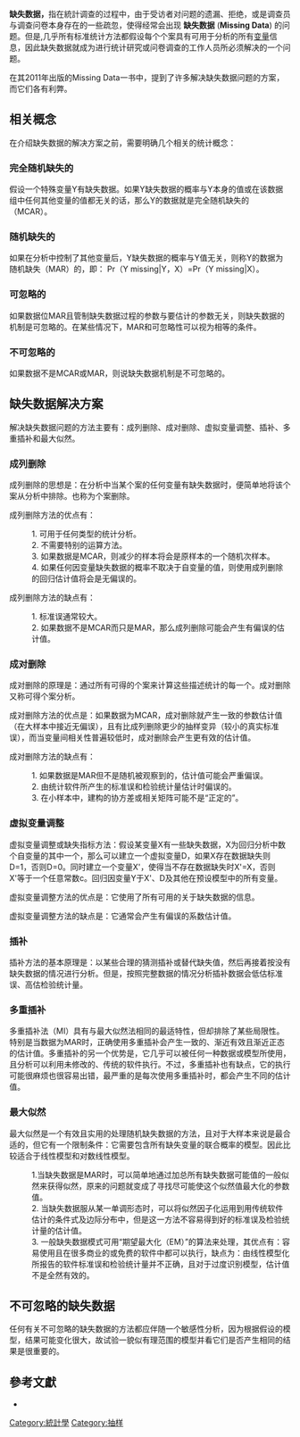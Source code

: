 {{多個問題|
{{refimprove|time=2018-10-13T23:30:08+00:00}}
{{dead end|time=2014-11-26T19:49:16+00:00}}
}}
{{noteTA|G1=math}}
'''缺失数据，'''指在統計调查的过程中，由于受访者对问题的遗漏、拒绝，或是调查员与调查问卷本身存在的一些疏忽，使得经常会出现  '''缺失数据''' ('''Missing Data''') 的问题。但是,几乎所有标准统计方法都假设每个个案具有可用于分析的所有[[變數|变量]]信息，因此缺失数据就成为进行统计研究或问卷调查的工作人员所必须解决的一个问题。

{{le|Paul D. Allison}}在其2011年出版的Missing Data一书中，提到了许多解决缺失数据问题的方案，而它们各有利弊。

== 相关概念 ==

在介绍缺失数据的解决方案之前，需要明确几个相关的统计概念：

=== 完全随机缺失的 ===

假设一个特殊变量Y有缺失数据。如果Y缺失数据的概率与Y本身的值或在该数据组中任何其他变量的值都无关的话，那么Y的数据就是完全随机缺失的（MCAR）。

=== 随机缺失的 ===

如果在分析中控制了其他变量后，Y缺失数据的概率与Y值无关，则称Y的数据为随机缺失（MAR）的，即：
Pr（Y missing|Y，X）=Pr（Y missing|X）。

=== 可忽略的 ===

如果数据位MAR且管制缺失数据过程的参数与要估计的参数无关，则缺失数据的机制是可忽略的。在某些情况下，MAR和可忽略性可以视为相等的条件。

=== 不可忽略的 ===

如果数据不是MCAR或MAR，则说缺失数据机制是不可忽略的。

== 缺失数据解决方案 ==

解决缺失数据问题的方法主要有：成列删除、成对删除、虚拟变量调整、插补、多重插补和最大似然。

=== 成列删除 ===
成列删除的思想是：在分析中当某个案的任何变量有缺失数据时，便简单地将该个案从分析中排除。也称为个案删除。

成列删除方法的优点有：
: 1. 可用于任何类型的统计分析。
: 2. 不需要特别的运算方法。
: 3. 如果数据是MCAR，则减少的样本将会是原样本的一个随机次样本。
: 4. 如果任何因变量缺失数据的概率不取决于自变量的值，则使用成列删除的回归估计值将会是无偏误的。

成列删除方法的缺点有：
: 1. 标准误通常较大。
: 2. 如果数据不是MCAR而只是MAR，那么成列删除可能会产生有偏误的估计值。

=== 成对删除 ===

成对删除的原理是：通过所有可得的个案来计算这些描述统计的每一个。成对删除又称可得个案分析。
 
成对删除方法的优点是：如果数据为MCAR，成对删除就产生一致的参数估计值（在大样本中接近无偏误），且有比成列删除更少的抽样变异（较小的真实标准误），而当变量间相关性普遍较低时，成对删除会产生更有效的估计值。

成对删除方法的缺点有：
: 1. 如果数据是MAR但不是随机被观察到的，估计值可能会严重偏误。
: 2. 由统计软件所产生的标准误和检验统计量估计时偏误的。
: 3. 在小样本中，建构的协方差或相关矩阵可能不是“正定的”。

=== 虚拟变量调整 ===

虚拟变量调整或缺失指标方法：假设某变量X有一些缺失数据，X为回归分析中数个自变量的其中一个，那么可以建立一个虚拟变量D，如果X存在数据缺失则D=1，否则D=0。同时建立一个变量X'，使得当不存在数据缺失时X'=X，否则X'等于一个任意常数c。回归因变量Y于X'、D及其他在预设模型中的所有变量。

虚拟变量调整方法的优点是：它使用了所有可用的关于缺失数据的信息。

虚拟变量调整方法的缺点是：它通常会产生有偏误的系数估计值。

=== 插补 ===

插补方法的基本原理是：以某些合理的猜测插补或替代缺失值，然后再接着按没有缺失数据的情况进行分析。但是，按照完整数据的情况分析插补数据会低估标准误、高估检验统计量。

=== 多重插补 ===

多重插补法（MI）具有与最大似然法相同的最适特性，但却排除了某些局限性。特别是当数据为MAR时，正确使用多重插补会产生一致的、渐近有效且渐近正态的估计值。多重插补的另一个优势是，它几乎可以被任何一种数据或模型所使用，且分析可以利用未修改的、传统的软件执行。不过，多重插补也有缺点，它的执行可能很麻烦也很容易出错，最严重的是每次使用多重插补时，都会产生不同的估计值。

=== 最大似然 ===

最大似然是一个有效且实用的处理随机缺失数据的方法，且对于大样本来说是最合适的，但它有一个限制条件：它需要包含所有缺失变量的联合概率的模型。因此比较适合于线性模型和对数线性模型。
: 1.当缺失数据是MAR时，可以简单地通过加总所有缺失数据可能值的一般似然来获得似然，原来的问题就变成了寻找尽可能使这个似然值最大化的参数值。
: 2. 当缺失数据服从某一单调形态时，可以将似然因子化运用到用传统软件估计的条件式及边际分布中，但是这一方法不容易得到好的标准误及检验统计量的估计值。
: 3. 一般缺失数据模式可用“期望最大化（EM）”的算法来处理，其优点有：容易使用且在很多商业的或免费的软件中都可以执行，缺点为：由线性模型化所报告的软件标准误和检验统计量并不正确，且对于过度识别模型，估计值不是全然有效的。

== 不可忽略的缺失数据 ==

任何有关不可忽略的缺失数据的方法都应伴随一个敏感性分析，因为根据假设的模型，结果可能变化很大，故试验一貌似有理范围的模型并看它们是否产生相同的结果是很重要的。

==參考文獻==

* {{cite book  | last = Paul D. | first = Allison |  title = Missing Data | publisher = New York City: SAGE Publications | date = 2001 | isbn = 9780761916727  }}


{{统计学}}

[[Category:統計學|Category:統計學]]
[[Category:抽样|Category:抽样]]